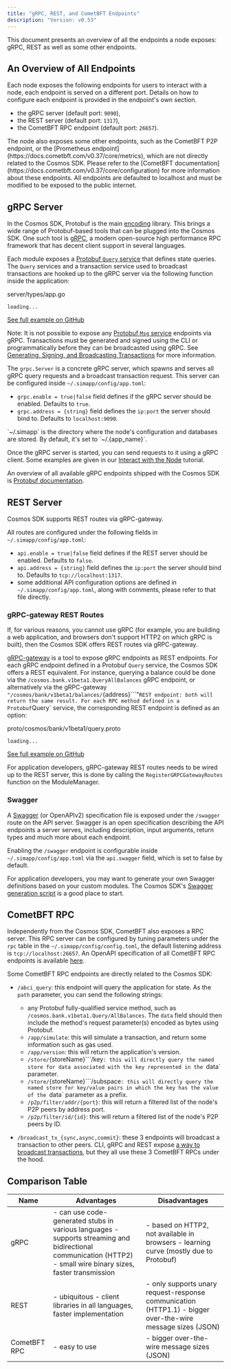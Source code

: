 ```yaml
---
title: "gRPC, REST, and CometBFT Endpoints"
description: "Version: v0.53"
---
```


<Note>
  This document presents an overview of all the endpoints a node exposes: gRPC, REST as well as some other endpoints.
</Note>

## An Overview of All Endpoints[​](#an-overview-of-all-endpoints "Direct link to An Overview of All Endpoints")

Each node exposes the following endpoints for users to interact with a node, each endpoint is served on a different port. Details on how to configure each endpoint is provided in the endpoint's own section.

* the gRPC server (default port: `9090`),
* the REST server (default port: `1317`),
* the CometBFT RPC endpoint (default port: `26657`).

<Check>
  The node also exposes some other endpoints, such as the CometBFT P2P endpoint, or the [Prometheus endpoint](https://docs.cometbft.com/v0.37/core/metrics), which are not directly related to the Cosmos SDK. Please refer to the [CometBFT documentation](https://docs.cometbft.com/v0.37/core/configuration) for more information about these endpoints.
</Check>

<Note>
  All endpoints are defaulted to localhost and must be modified to be exposed to the public internet.
</Note>

## gRPC Server[​](#grpc-server "Direct link to gRPC Server")

In the Cosmos SDK, Protobuf is the main [encoding](/v0.53/learn/advanced/encoding) library. This brings a wide range of Protobuf-based tools that can be plugged into the Cosmos SDK. One such tool is [gRPC](https://grpc.io), a modern open-source high performance RPC framework that has decent client support in several languages.

Each module exposes a [Protobuf `Query` service](/v0.53/build/building-modules/messages-and-queries#queries) that defines state queries. The `Query` services and a transaction service used to broadcast transactions are hooked up to the gRPC server via the following function inside the application:

server/types/app.go

```
loading...
```

[See full example on GitHub](https://github.com/cosmos/cosmos-sdk/blob/v0.53.0-rc.2/server/types/app.go#L46-L48)

Note: It is not possible to expose any [Protobuf `Msg` service](/v0.53/build/building-modules/messages-and-queries#messages) endpoints via gRPC. Transactions must be generated and signed using the CLI or programmatically before they can be broadcasted using gRPC. See [Generating, Signing, and Broadcasting Transactions](/v0.53/user/run-node/txs) for more information.

The `grpc.Server` is a concrete gRPC server, which spawns and serves all gRPC query requests and a broadcast transaction request. This server can be configured inside `~/.simapp/config/app.toml`:

* `grpc.enable = true|false` field defines if the gRPC server should be enabled. Defaults to `true`.
* `grpc.address = {string}` field defines the `ip:port` the server should bind to. Defaults to `localhost:9090`.

<Check>
  `~/.simapp` is the directory where the node's configuration and databases are stored. By default, it's set to `~/.{app_name}`.
</Check>

Once the gRPC server is started, you can send requests to it using a gRPC client. Some examples are given in our [Interact with the Node](/v0.53/user/run-node/interact-node#using-grpc) tutorial.

An overview of all available gRPC endpoints shipped with the Cosmos SDK is [Protobuf documentation](https://buf.build/cosmos/cosmos-sdk).

## REST Server[​](#rest-server "Direct link to REST Server")

Cosmos SDK supports REST routes via gRPC-gateway.

All routes are configured under the following fields in `~/.simapp/config/app.toml`:

* `api.enable = true|false` field defines if the REST server should be enabled. Defaults to `false`.
* `api.address = {string}` field defines the `ip:port` the server should bind to. Defaults to `tcp://localhost:1317`.
* some additional API configuration options are defined in `~/.simapp/config/app.toml`, along with comments, please refer to that file directly.

### gRPC-gateway REST Routes[​](#grpc-gateway-rest-routes "Direct link to gRPC-gateway REST Routes")

If, for various reasons, you cannot use gRPC (for example, you are building a web application, and browsers don't support HTTP2 on which gRPC is built), then the Cosmos SDK offers REST routes via gRPC-gateway.

[gRPC-gateway](https://grpc-ecosystem.github.io/grpc-gateway/) is a tool to expose gRPC endpoints as REST endpoints. For each gRPC endpoint defined in a Protobuf `Query` service, the Cosmos SDK offers a REST equivalent. For instance, querying a balance could be done via the `/cosmos.bank.v1beta1.QueryAllBalances` gRPC endpoint, or alternatively via the gRPC-gateway ``"/cosmos/bank/v1beta1/balances/``{address}```"` REST endpoint: both will return the same result. For each RPC method defined in a Protobuf `Query` service, the corresponding REST endpoint is defined as an option:

proto/cosmos/bank/v1beta1/query.proto

```
loading...
```

[See full example on GitHub](https://github.com/cosmos/cosmos-sdk/blob/v0.53.0-rc.2/proto/cosmos/bank/v1beta1/query.proto#L23-L30)

For application developers, gRPC-gateway REST routes needs to be wired up to the REST server, this is done by calling the `RegisterGRPCGatewayRoutes` function on the ModuleManager.

### Swagger[​](#swagger "Direct link to Swagger")

A [Swagger](https://swagger.io/) (or OpenAPIv2) specification file is exposed under the `/swagger` route on the API server. Swagger is an open specification describing the API endpoints a server serves, including description, input arguments, return types and much more about each endpoint.

Enabling the `/swagger` endpoint is configurable inside `~/.simapp/config/app.toml` via the `api.swagger` field, which is set to false by default.

For application developers, you may want to generate your own Swagger definitions based on your custom modules. The Cosmos SDK's [Swagger generation script](https://github.com/cosmos/cosmos-sdk/blob/v0.53.0-rc.2/scripts/protoc-swagger-gen.sh) is a good place to start.

## CometBFT RPC[​](#cometbft-rpc "Direct link to CometBFT RPC")

Independently from the Cosmos SDK, CometBFT also exposes a RPC server. This RPC server can be configured by tuning parameters under the `rpc` table in the `~/.simapp/config/config.toml`, the default listening address is `tcp://localhost:26657`. An OpenAPI specification of all CometBFT RPC endpoints is available [here](https://docs.cometbft.com/main/rpc/).

Some CometBFT RPC endpoints are directly related to the Cosmos SDK:

* `/abci_query`: this endpoint will query the application for state. As the `path` parameter, you can send the following strings:

  * any Protobuf fully-qualified service method, such as `/cosmos.bank.v1beta1.Query/AllBalances`. The `data` field should then include the method's request parameter(s) encoded as bytes using Protobuf.
  * `/app/simulate`: this will simulate a transaction, and return some information such as gas used.
  * `/app/version`: this will return the application's version.
  * ``/store/``{storeName}```/key`: this will directly query the named store for data associated with the key represented in the `data` parameter.
  * ``/store/``{storeName}```/subspace`: this will directly query the named store for key/value pairs in which the key has the value of the `data` parameter as a prefix.
  * `/p2p/filter/addr/{port}`: this will return a filtered list of the node's P2P peers by address port.
  * `/p2p/filter/id/{id}`: this will return a filtered list of the node's P2P peers by ID.

* `/broadcast_tx_{sync,async,commit}`: these 3 endpoints will broadcast a transaction to other peers. CLI, gRPC and REST expose [a way to broadcast transactions](/v0.53/learn/advanced/transactions#broadcasting-the-transaction), but they all use these 3 CometBFT RPCs under the hood.

## Comparison Table[​](#comparison-table "Direct link to Comparison Table")

| Name         | Advantages                                                                                                                                                      | Disadvantages                                                                                              |
| ------------ | --------------------------------------------------------------------------------------------------------------------------------------------------------------- | ---------------------------------------------------------------------------------------------------------- |
| gRPC         | - can use code-generated stubs in various languages - supports streaming and bidirectional communication (HTTP2) - small wire binary sizes, faster transmission | - based on HTTP2, not available in browsers - learning curve (mostly due to Protobuf)                      |
| REST         | - ubiquitous - client libraries in all languages, faster implementation                                                                                         | - only supports unary request-response communication (HTTP1.1) - bigger over-the-wire message sizes (JSON) |
| CometBFT RPC | - easy to use                                                                                                                                                   | - bigger over-the-wire message sizes (JSON)                                                                |
